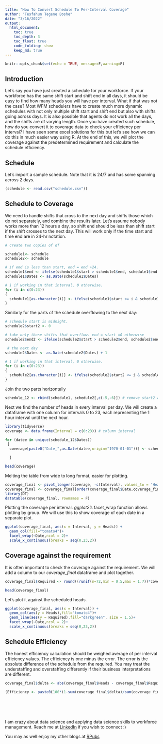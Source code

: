 ---
title: "How To Convert Schedule To Per-Interval Coverage"
author: "Tesfahun Tegene Boshe"
date: "3/16/2022"
output: 
  html_document:
    toc: true
    toc_depth: 3
    toc_float: true
    code_folding: show
    keep_md: true
---

```{r setup, include=FALSE}
knitr::opts_chunk$set(echo = TRUE, message=F,warning=F)
```

## Introduction

Let's say you have just created a schedule for your workforce. If your workforce has the same shift start and shift end in all days, it should be easy to find how many heads you will have per interval. What if that was not the case? Most WFM schedulers have to create much more dynamic schedules with not only multiple shift start and shift end but also with shifts going across days. It is also possible that agents do not work all the days, and the shifts are of varying length.  Once you have created such schedule, how do you convert it to coverage data to check your efficiency per interval? I have seen some excel solutions for this but let's see how we can do this in much easier way using R. At the end of this, we will plot the coverage against the predetermined requirement and calculate the schedule efficiency. 

## Schedule

Let's import a sample schedule. Note that it is 24/7 and has some spanning across 2 days. 

```{r}

(schedule <- read.csv("schedule.csv"))

```

## Schedule to Coverage

We need to handle shifts that cross to the next day and shifts those which do not separately, and combine the results later. Let's assume nobody works more than 12 hours a day, so shift end should be less than shift start if the shift crosses to the next day. This will work only if the time start and time end are in 24-hr notation. 

```{r}
# create two copies of df

schedule1<- schedule
schedule2<- schedule

```

```{r}
# if end is less than start, end = end +24. 
schedule1$end <- ifelse(schedule1$start > schedule1$end, schedule1$end + 24, schedule1$end) 
schedule1$Dates <- as.Date(schedule1$Dates)

# 1 if working in that interval, 0 otherwise. 
for (i in c(0:23))
{
  schedule1[as.character(i)] <- ifelse(schedule1$start <= i & schedule1$end > i, 1,0)
}

```

Similarly for the parts of the schedule overflowing to the next day:

```{r}
# schedule start is midnight. 
schedule2$start2 <- 0 

# take only those shifts that overflow. end = start =0 otherwise
schedule2$end2 <- ifelse(schedule2$start > schedule2$end, schedule2$end, 0) 

 # the next day
schedule2$Dates <- as.Date(schedule2$Dates) + 1

# 1 if working in that interval, 0 otherwise. 
for (i in c(0:23))
{
  schedule2[as.character(i)] <- ifelse(schedule2$start2 <= i & schedule2$end2 > i, 1,0)
}


```

Join the two parts horizontally
```{r}

schedule_12 <- rbind(schedule1, schedule2[,c(-5,-6)]) # remove start2 and end2 columns to match to schedule1

```

Next we find the number of heads in every interval per day. We will create a dataframe with one column for intervals 0 to 23, each representing the 1 hour interval until the next hour.  

```{r}

library(tidyverse)
coverage <- data.frame(Interval = c(0:23)) # column interval

for (datee in unique(schedule_12$Dates))
 {
  coverage[paste0("Date_",as.Date(datee,origin="1970-01-01"))] <- schedule_12 %>% filter(Dates==datee) %>% select(!(Agent:end)) %>% colSums(na.rm = T)

  }

head(coverage)
```

Melting the table from wide to long format, easier for plotting. 
```{r}
coverage_final <- pivot_longer(coverage, -c(Interval), values_to = "Heads", names_to = "Date")
coverage_final <- coverage_final[order(coverage_final$Date,coverage_final$Interval), ] # order by date and then by interval
library(DT)
datatable(coverage_final, rownames = F)

```

Plotting the coverage per interval. *ggplot2's* facet_wrap function allows plotting by group. We will use this to show coverage of each date in a separate plot. 
```{r}

ggplot(coverage_final, aes(x = Interval, y = Heads)) +
  geom_col(fill="tomato4")+
  facet_wrap(~Date,ncol = 2)+
  scale_x_continuous(breaks = seq(0,23,2))

```


## Coverage against the requirement

It is often important to check the coverage against the requirement. We will add a column to our *coverage_final* dataframe and plot together. 

```{r}

coverage_final$Required <- round((runif(n=72,min = 0.5,max = 1.7))*coverage_final$Heads)   # let's assume the requirement is somewhere between 50% and 170% of the scheduled heads

head(coverage_final)
```

Let's plot it against the scheduled heads. 

```{r}
ggplot(coverage_final, aes(x = Interval)) +
  geom_col(aes(y = Heads),fill="tomato4")+
  geom_line(aes(y = Required),fill="darkgreen", size = 1.5)+
  facet_wrap(~Date,ncol = 2)+
  scale_x_continuous(breaks = seq(0,23,2))

```


## Schedule Efficiency 

The honest efficiency calculation should be weighed average of per interval efficiency values. The efficiency is one minus the error. The error is the absolute difference of the schedule from the required. You may treat the understaffing and overstaffing differently if their business interpretations are different. 

```{r}
coverage_final$delta <- abs(coverage_final$Heads - coverage_final$Required) # NA if required = 0. 

(Efficiency <- paste0(100*(1-sum(coverage_final$delta)/sum(coverage_final$Required)),"%"))

```
<br />
<br />
<br />
<br />
I am crazy about data science and applying data science skills to workforce management. Reach me at [LinkedIn](https://www.linkedin.com/in/tesfahun-tegene-boshe/) if you wish to connect :)

You may as well enjoy my other blogs at [RPubs](https://rpubs.com/Tesfahun_Boshe)
